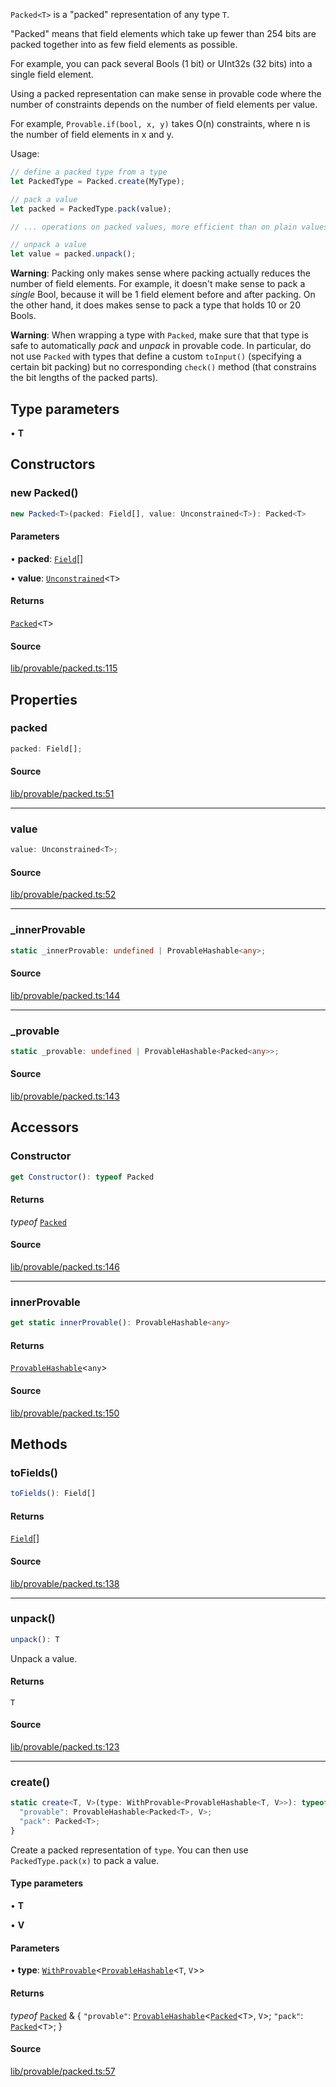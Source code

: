`Packed<T>` is a "packed" representation of any type `T`.

"Packed" means that field elements which take up fewer than 254 bits are packed together into
as few field elements as possible.

For example, you can pack several Bools (1 bit) or UInt32s (32 bits) into a single field element.

Using a packed representation can make sense in provable code where the number of constraints
depends on the number of field elements per value.

For example, `Provable.if(bool, x, y)` takes O(n) constraints, where n is the number of field
elements in x and y.

Usage:

```ts
// define a packed type from a type
let PackedType = Packed.create(MyType);

// pack a value
let packed = PackedType.pack(value);

// ... operations on packed values, more efficient than on plain values ...

// unpack a value
let value = packed.unpack();
```

**Warning**: Packing only makes sense where packing actually reduces the number of field elements.
For example, it doesn't make sense to pack a _single_ Bool, because it will be 1 field element before
and after packing. On the other hand, it does makes sense to pack a type that holds 10 or 20 Bools.

**Warning**: When wrapping a type with `Packed`, make sure that that type is safe to automatically _pack_
and _unpack_ in provable code. In particular, do not use `Packed` with types that define a custom `toInput()`
(specifying a certain bit packing) but no corresponding `check()` method (that constrains the bit lengths of the packed parts).

## Type parameters

• **T**

## Constructors

### new Packed()

```ts
new Packed<T>(packed: Field[], value: Unconstrained<T>): Packed<T>
```

#### Parameters

• **packed**: [`Field`](Field.mdx)[]

• **value**: [`Unconstrained`](Unconstrained.mdx)\<`T`\>

#### Returns

[`Packed`](Packed.mdx)\<`T`\>

#### Source

[lib/provable/packed.ts:115](https://github.com/o1-labs/o1js/blob/6ebbc23710f6de023fea6d83dc93c5a914c571f2/src/lib/provable/packed.ts#L115)

## Properties

### packed

```ts
packed: Field[];
```

#### Source

[lib/provable/packed.ts:51](https://github.com/o1-labs/o1js/blob/6ebbc23710f6de023fea6d83dc93c5a914c571f2/src/lib/provable/packed.ts#L51)

***

### value

```ts
value: Unconstrained<T>;
```

#### Source

[lib/provable/packed.ts:52](https://github.com/o1-labs/o1js/blob/6ebbc23710f6de023fea6d83dc93c5a914c571f2/src/lib/provable/packed.ts#L52)

***

### \_innerProvable

```ts
static _innerProvable: undefined | ProvableHashable<any>;
```

#### Source

[lib/provable/packed.ts:144](https://github.com/o1-labs/o1js/blob/6ebbc23710f6de023fea6d83dc93c5a914c571f2/src/lib/provable/packed.ts#L144)

***

### \_provable

```ts
static _provable: undefined | ProvableHashable<Packed<any>>;
```

#### Source

[lib/provable/packed.ts:143](https://github.com/o1-labs/o1js/blob/6ebbc23710f6de023fea6d83dc93c5a914c571f2/src/lib/provable/packed.ts#L143)

## Accessors

### Constructor

```ts
get Constructor(): typeof Packed
```

#### Returns

*typeof* [`Packed`](Packed.mdx)

#### Source

[lib/provable/packed.ts:146](https://github.com/o1-labs/o1js/blob/6ebbc23710f6de023fea6d83dc93c5a914c571f2/src/lib/provable/packed.ts#L146)

***

### innerProvable

```ts
get static innerProvable(): ProvableHashable<any>
```

#### Returns

[`ProvableHashable`](../type-aliases/ProvableHashable.mdx)\<`any`\>

#### Source

[lib/provable/packed.ts:150](https://github.com/o1-labs/o1js/blob/6ebbc23710f6de023fea6d83dc93c5a914c571f2/src/lib/provable/packed.ts#L150)

## Methods

### toFields()

```ts
toFields(): Field[]
```

#### Returns

[`Field`](Field.mdx)[]

#### Source

[lib/provable/packed.ts:138](https://github.com/o1-labs/o1js/blob/6ebbc23710f6de023fea6d83dc93c5a914c571f2/src/lib/provable/packed.ts#L138)

***

### unpack()

```ts
unpack(): T
```

Unpack a value.

#### Returns

`T`

#### Source

[lib/provable/packed.ts:123](https://github.com/o1-labs/o1js/blob/6ebbc23710f6de023fea6d83dc93c5a914c571f2/src/lib/provable/packed.ts#L123)

***

### create()

```ts
static create<T, V>(type: WithProvable<ProvableHashable<T, V>>): typeof Packed & {
  "provable": ProvableHashable<Packed<T>, V>;
  "pack": Packed<T>;
}
```

Create a packed representation of `type`. You can then use `PackedType.pack(x)` to pack a value.

#### Type parameters

• **T**

• **V**

#### Parameters

• **type**: [`WithProvable`](../type-aliases/WithProvable.mdx)\<[`ProvableHashable`](../type-aliases/ProvableHashable.mdx)\<`T`, `V`\>\>

#### Returns

*typeof* [`Packed`](Packed.mdx) & \{
  `"provable"`: [`ProvableHashable`](../type-aliases/ProvableHashable.mdx)\<[`Packed`](Packed.mdx)\<`T`\>, `V`\>;
  `"pack"`: [`Packed`](Packed.mdx)\<`T`\>;
 \}

#### Source

[lib/provable/packed.ts:57](https://github.com/o1-labs/o1js/blob/6ebbc23710f6de023fea6d83dc93c5a914c571f2/src/lib/provable/packed.ts#L57)
